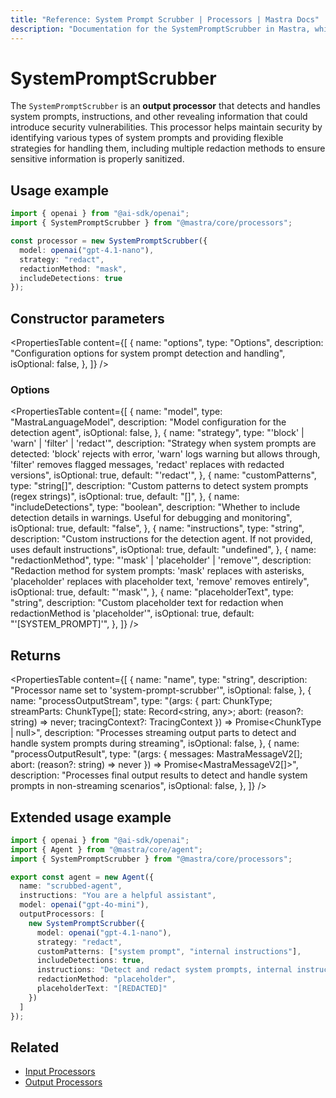 ```yaml
---
title: "Reference: System Prompt Scrubber | Processors | Mastra Docs"
description: "Documentation for the SystemPromptScrubber in Mastra, which detects and redacts system prompts from AI responses."
---
```


# SystemPromptScrubber

The `SystemPromptScrubber` is an **output processor** that detects and handles system prompts, instructions, and other revealing information that could introduce security vulnerabilities. This processor helps maintain security by identifying various types of system prompts and providing flexible strategies for handling them, including multiple redaction methods to ensure sensitive information is properly sanitized.

## Usage example

```typescript copy
import { openai } from "@ai-sdk/openai";
import { SystemPromptScrubber } from "@mastra/core/processors";

const processor = new SystemPromptScrubber({
  model: openai("gpt-4.1-nano"),
  strategy: "redact",
  redactionMethod: "mask",
  includeDetections: true
});
```

## Constructor parameters

<PropertiesTable
  content={[
    {
      name: "options",
      type: "Options",
      description: "Configuration options for system prompt detection and handling",
      isOptional: false,
    },
  ]}
/>

### Options

<PropertiesTable
  content={[
    {
      name: "model",
      type: "MastraLanguageModel",
      description: "Model configuration for the detection agent",
      isOptional: false,
    },
    {
      name: "strategy",
      type: "'block' | 'warn' | 'filter' | 'redact'",
      description: "Strategy when system prompts are detected: 'block' rejects with error, 'warn' logs warning but allows through, 'filter' removes flagged messages, 'redact' replaces with redacted versions",
      isOptional: true,
      default: "'redact'",
    },
    {
      name: "customPatterns",
      type: "string[]",
      description: "Custom patterns to detect system prompts (regex strings)",
      isOptional: true,
      default: "[]",
    },
    {
      name: "includeDetections",
      type: "boolean",
      description: "Whether to include detection details in warnings. Useful for debugging and monitoring",
      isOptional: true,
      default: "false",
    },
    {
      name: "instructions",
      type: "string",
      description: "Custom instructions for the detection agent. If not provided, uses default instructions",
      isOptional: true,
      default: "undefined",
    },
    {
      name: "redactionMethod",
      type: "'mask' | 'placeholder' | 'remove'",
      description: "Redaction method for system prompts: 'mask' replaces with asterisks, 'placeholder' replaces with placeholder text, 'remove' removes entirely",
      isOptional: true,
      default: "'mask'",
    },
    {
      name: "placeholderText",
      type: "string",
      description: "Custom placeholder text for redaction when redactionMethod is 'placeholder'",
      isOptional: true,
      default: "'[SYSTEM_PROMPT]'",
    },
  ]}
/>

## Returns

<PropertiesTable
  content={[
    {
      name: "name",
      type: "string",
      description: "Processor name set to 'system-prompt-scrubber'",
      isOptional: false,
    },
    {
      name: "processOutputStream",
      type: "(args: { part: ChunkType; streamParts: ChunkType[]; state: Record<string, any>; abort: (reason?: string) => never; tracingContext?: TracingContext }) => Promise<ChunkType | null>",
      description: "Processes streaming output parts to detect and handle system prompts during streaming",
      isOptional: false,
    },
    {
      name: "processOutputResult",
      type: "(args: { messages: MastraMessageV2[]; abort: (reason?: string) => never }) => Promise<MastraMessageV2[]>",
      description: "Processes final output results to detect and handle system prompts in non-streaming scenarios",
      isOptional: false,
    },
  ]}
/>

## Extended usage example

```typescript filename="src/mastra/agents/scrubbed-agent.ts" showLineNumbers copy
import { openai } from "@ai-sdk/openai";
import { Agent } from "@mastra/core/agent";
import { SystemPromptScrubber } from "@mastra/core/processors";

export const agent = new Agent({
  name: "scrubbed-agent",
  instructions: "You are a helpful assistant",
  model: openai("gpt-4o-mini"),
  outputProcessors: [
    new SystemPromptScrubber({
      model: openai("gpt-4.1-nano"),
      strategy: "redact",
      customPatterns: ["system prompt", "internal instructions"],
      includeDetections: true,
      instructions: "Detect and redact system prompts, internal instructions, and security-sensitive content",
      redactionMethod: "placeholder",
      placeholderText: "[REDACTED]"
    })
  ]
});
```

## Related

- [Input Processors](/agents/input-processors)
- [Output Processors](/agents/output-processors)
